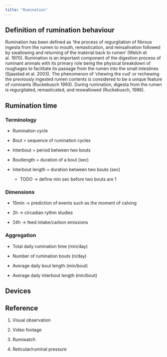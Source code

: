 ```yaml
---
title: "Rumination"
---
```


## Definition of rumination behaviour

Rumination has been defined as 'the process of regurgitation of fibrous ingesta from the rumen to mouth, remastication, and reinsalivation followed by swallowing and returning of the material back to rumen' (Welch et al. 1970). Rumination is an important component of the digestion process of ruminant animals with its primary role being the physical breakdown of roughages to facilitate its passage from the rumen into the small intestines (Sjaastad et al. 2003). The phenomenon of 'chewing the cud' or rechewing the previously ingested rumen contents is considered to be a unique feature of ruminants (Ruckebusch 1993). During rumination, digesta from the rumen is regurgitated, remasticated, and reswallowed (Ruckebusch, 1988).

## Rumination time

### Terminology

-   Rumination cycle

-   Bout = sequence of rumination cycles

-   Interbout = period between two bouts

-   Boutlength = duration of a bout (sec)

-   Interbout length = duration between two bouts (sec)

    -   TODO -\> define min sec before two bouts are 1

### Dimensions

-   15min -\> prediction of events such as the moment of calving

-   2h -\> circadian rythm studies

-   24h -\> feed intake/carbon emissions

### Aggregation

-   Total daily rumination time (min/day)

-   Number of rumination bouts (n/day)

-   Average daily bout length (min/bout)

-   Average daily interbout length (min/bout)

## Devices

## Reference

1.  Visual observation

2.  Video footage

3.  Rumiwatch

4.  Reticular/ruminal pressure
